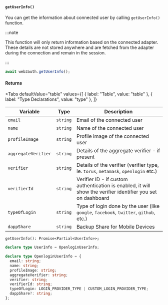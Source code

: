 
#### `getUserInfo()`

You can get the information about connected user by calling `getUserInfo()` function.

:::note

This function will only return information based on the connected adapter. These details are not stored anywhere and are fetched from the adapter
during the connection and remain in the session.

:::

```javascript
await web3auth.getUserInfo();
```

#### Returns

<Tabs
  defaultValue="table"
  values={[
    { label: "Table", value: "table" },
    { label: "Type Declarations", value: "type" },
  ]}
>

<TabItem value="table">

| Variable            | Type     | Description                                                                                                  |
| ------------------- | -------- | ------------------------------------------------------------------------------------------------------------ |
| `email`             | `string` | Email of the connected user                                                                                  |
| `name`              | `string` | Name of the connected user                                                                                   |
| `profileImage`      | `string` | Profile image of the connected user                                                                          |
| `aggregateVerifier` | `string` | Details of the aggregate verifier - if present                                                               |
| `verifier`          | `string` | Details of the verifier (verifier type, ie. `torus`, `metamask`, `openlogin` etc.)                           |
| `verifierId`        | `string` | Verifier ID - if custom authentication is enabled, it will show the verifier identifier you set on dashboard |
| `typeOfLogin`       | `string` | Type of login done by the user (like `google`, `facebook`, `twitter`, `github`, etc.)                        |
| `dappShare`         | `string` | Backup Share for Mobile Devices                                                                              |

</TabItem>

<TabItem value="type">

`getUserInfo(): Promise<Partial<UserInfo>>;`

```ts
declare type UserInfo = OpenloginUserInfo;

declare type OpenloginUserInfo = {
  email: string;
  name: string;
  profileImage: string;
  aggregateVerifier: string;
  verifier: string;
  verifierId: string;
  typeOfLogin: LOGIN_PROVIDER_TYPE | CUSTOM_LOGIN_PROVIDER_TYPE;
  dappShare?: string;
};
```

</TabItem>

</Tabs>
